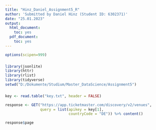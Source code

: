 ```yaml
---
title: "Hinz_Daniel_Assignment5_R"
author: 'Submitted by Daniel Hinz (Student ID: 6302371)'
date: "25.01.2023"
output:
  html_document:
    toc: yes
  pdf_document:
    toc: yes
---
```


```r
options(scipen=999)
```


### 



```r
library(jsonlite)
library(httr)
library(rlist)
library(tidyverse)
setwd("D:/Dokumente/Studium/Master_DataScience/Assignment5")


```


###




```r
key <- read.table("key.txt", header = FALSE)

response <- GET("https://app.ticketmaster.com/discovery/v2/venues",
                query = list(apikey = key[1],
                             countryCode = "DE")) %>% content()

response$page

```

```r


```